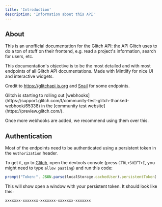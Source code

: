 ```yaml
---
title: 'Introduction'
description: 'Information about this API'
---
```


## About

This is an unofficial documentation for the Glitch API: the API Glitch uses to do a ton of stuff on their frontend, e.g. read a project's information, search for users, etc.

This documentation's objective is to be the most detailed and with most endpoints of all Glitch API documentations. Made with Mintlify for nice UI and interactive widgets.

Credit to https://glitchapi.js.org and [Snail](https://github.com/wh0/snail-cli) for some endpoints.

<Note>
Glitch is starting to rolling out [webhooks](https://support.glitch.com/t/community-test-glitch-thanked-webhook/65338) in the [community test website](https://preview.glitch.com/).

Once more webhooks are added, we recommend using them over this.
</Note>

## Authentication

Most of the endpoints need to be authenticated using a persistent token in the `Authorization` header.

To get it, go to [Glitch](https://glitch.com), open the devtools console (press `CTRL+SHIFT+I`, you might need to type `allow pasting`) and run this code:

```javascript
prompt("Token:", JSON.parse(localStorage.cachedUser).persistentToken)
```

This will show open a window with your persistent token. It should look like this:

```
xxxxxxx-xxxxxxx-xxxxxxx-xxxxxxx-xxxxxxx
```
